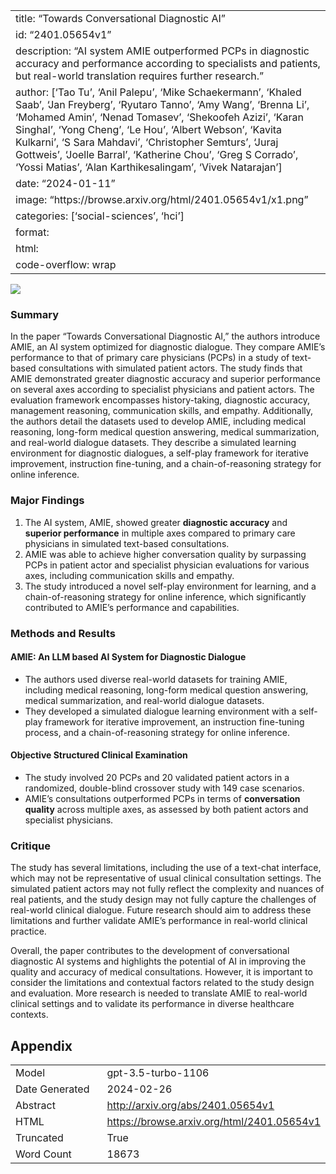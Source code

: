 
---
title: "Towards Conversational Diagnostic AI"
id: "2401.05654v1"
description: "AI system AMIE outperformed PCPs in diagnostic accuracy and performance according to specialists and patients, but real-world translation requires further research."
author: ['Tao Tu', 'Anil Palepu', 'Mike Schaekermann', 'Khaled Saab', 'Jan Freyberg', 'Ryutaro Tanno', 'Amy Wang', 'Brenna Li', 'Mohamed Amin', 'Nenad Tomasev', 'Shekoofeh Azizi', 'Karan Singhal', 'Yong Cheng', 'Le Hou', 'Albert Webson', 'Kavita Kulkarni', 'S Sara Mahdavi', 'Christopher Semturs', 'Juraj Gottweis', 'Joelle Barral', 'Katherine Chou', 'Greg S Corrado', 'Yossi Matias', 'Alan Karthikesalingam', 'Vivek Natarajan']
date: "2024-01-11"
image: "https://browse.arxiv.org/html/2401.05654v1/x1.png"
categories: ['social-sciences', 'hci']
format:
  html:
    code-overflow: wrap
---

![](https://browse.arxiv.org/html/2401.05654v1/x1.png)

### Summary
In the paper "Towards Conversational Diagnostic AI," the authors introduce AMIE, an AI system optimized for diagnostic dialogue. They compare AMIE's performance to that of primary care physicians (PCPs) in a study of text-based consultations with simulated patient actors. The study finds that AMIE demonstrated greater diagnostic accuracy and superior performance on several axes according to specialist physicians and patient actors. The evaluation framework encompasses history-taking, diagnostic accuracy, management reasoning, communication skills, and empathy. Additionally, the authors detail the datasets used to develop AMIE, including medical reasoning, long-form medical question answering, medical summarization, and real-world dialogue datasets. They describe a simulated learning environment for diagnostic dialogues, a self-play framework for iterative improvement, instruction fine-tuning, and a chain-of-reasoning strategy for online inference.

### Major Findings
1. The AI system, AMIE, showed greater **diagnostic accuracy** and **superior performance** in multiple axes compared to primary care physicians in simulated text-based consultations.
2. AMIE was able to achieve higher conversation quality by surpassing PCPs in patient actor and specialist physician evaluations for various axes, including communication skills and empathy.
3. The study introduced a novel self-play environment for learning, and a chain-of-reasoning strategy for online inference, which significantly contributed to AMIE's performance and capabilities.

### Methods and Results
#### AMIE: An LLM based AI System for Diagnostic Dialogue
- The authors used diverse real-world datasets for training AMIE, including medical reasoning, long-form medical question answering, medical summarization, and real-world dialogue datasets.
- They developed a simulated dialogue learning environment with a self-play framework for iterative improvement, an instruction fine-tuning process, and a chain-of-reasoning strategy for online inference.

#### Objective Structured Clinical Examination 
- The study involved 20 PCPs and 20 validated patient actors in a randomized, double-blind crossover study with 149 case scenarios.
- AMIE's consultations outperformed PCPs in terms of **conversation quality** across multiple axes, as assessed by both patient actors and specialist physicians.

### Critique
The study has several limitations, including the use of a text-chat interface, which may not be representative of usual clinical consultation settings. The simulated patient actors may not fully reflect the complexity and nuances of real patients, and the study design may not fully capture the challenges of real-world clinical dialogue. Future research should aim to address these limitations and further validate AMIE's performance in real-world clinical practice.

Overall, the paper contributes to the development of conversational diagnostic AI systems and highlights the potential of AI in improving the quality and accuracy of medical consultations. However, it is important to consider the limitations and contextual factors related to the study design and evaluation. More research is needed to translate AMIE to real-world clinical settings and to validate its performance in diverse healthcare contexts.

## Appendix

|          |          |
|----------|----------|
| Model     | gpt-3.5-turbo-1106       |
| Date Generated     | 2024-02-26       |
| Abstract | [http://arxiv.org/abs/2401.05654v1](http://arxiv.org/abs/2401.05654v1)        |
| HTML     | [https://browse.arxiv.org/html/2401.05654v1](https://browse.arxiv.org/html/2401.05654v1)       |
| Truncated       | True       |
| Word Count       | 18673       |